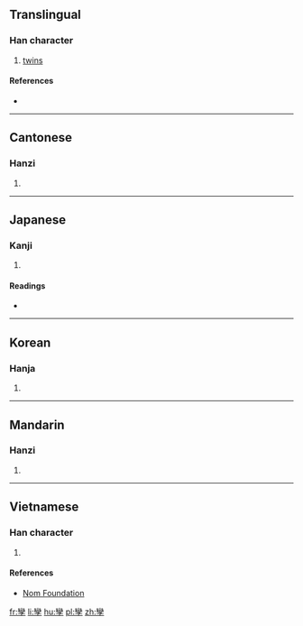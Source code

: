 {{also|孪}}
==Translingual==

===Han character===
{{Han char|rn=39|rad=子|as=19|sn=22|four=22407|canj=VFND|ids=⿱䜌子}}

# [[twin]]s

====References====
* {{Han ref|kx=0281.090|dkj=07051|dj=0551.090|hdz=21020.130|uh=5B7F|ud=23423|bh=C570|bd=50544}}

----

==Cantonese==

===Hanzi===
{{yue-hanzi|jyut=|y=lyun4|sim=孪}}

# {{defn|lang=yue|sort=子19}}

----

==Japanese==

===Kanji===
{{ja-kanji|grade=|rs=子19}}

# {{defn|lang=ja|sort=子19}}

====Readings====
* {{ja-readings|on=[[さん]] (san), [[せん]] (sen), [[れん]] (ren)|kun=[[ふたご]] (futago)}}

----

==Korean==

===Hanja===
{{ko-hanja|hangeul=산|rv=san|mr=san}}

# {{defn|lang=ko|sort=子19}}

----

==Mandarin==

===Hanzi===
{{cmn-hanzi|sim=孪|pin=[[luán]] ([[luan2]])|wg=luan<sup>2</sup>}}

# {{defn|lang=cmn|sort=子19}}

----

==Vietnamese==

===Han character===
{{vi-readings|rs=子19| hanviet = loan}}

# {{defn|lang=vi|sort=子19}}

====References====
*[http://nomfoundation.org/common/nom_details.php?codepoint=5b7f Nom Foundation]

[[fr:孿]]
[[li:孿]]
[[hu:孿]]
[[pl:孿]]
[[zh:孿]]